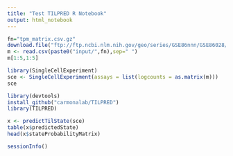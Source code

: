 ```yaml
---
title: "Test TILPRED R Notebook"
output: html_notebook
---
```



```r
fn="tpm_matrix.csv.gz"
download.file("ftp://ftp.ncbi.nlm.nih.gov/geo/series/GSE86nnn/GSE86028/suppl/GSE86028_TILs_sc_wt_mtko.tpm.log2.txt.gz",paste0("input/",fn))
m <- read.csv(paste0("input/",fn),sep=" ")
m[1:5,1:5]
```

```r
library(SingleCellExperiment)
sce <- SingleCellExperiment(assays = list(logcounts = as.matrix(m)))
sce
```

```r
library(devtools)
install_github("carmonalab/TILPRED")
library(TILPRED)
```

```r
x <- predictTilState(sce)
table(x$predictedState)
head(x$stateProbabilityMatrix)
```


```r
sessionInfo()
```

